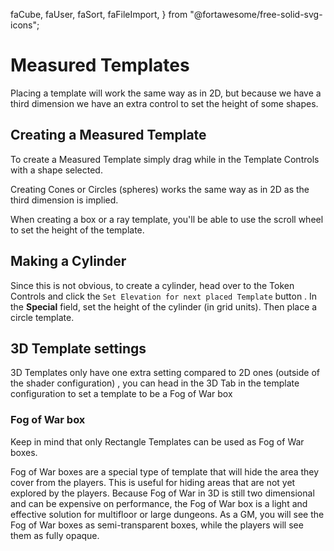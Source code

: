   faCube,
  faUser,
  faSort,
  faFileImport,
} from "@fortawesome/free-solid-svg-icons";

# Measured Templates

Placing a template will work the same way as in 2D, but because we have a third dimension we have an extra control to set the height of some shapes.

## Creating a Measured Template

To create a Measured Template simply drag while in the Template
Controls with a shape selected.

Creating Cones or Circles (spheres) works the same way as in 2D as the third dimension is implied.

When creating a box or a ray template, you'll be able to use the scroll wheel to set the height of the template.

## Making a Cylinder

Since this is not obvious, to create a cylinder, head over to the Token
Controls <FontAwesomeIcon icon={faUser} /> and click the `Set Elevation for next placed Template` button <FontAwesomeIcon icon={faSort} />. In the **Special** field, set the height of the cylinder (in grid units). Then place a circle template.

## 3D Template settings

3D Templates only have one extra setting compared to 2D ones (outside of the shader configuration) , you can head in the 3D Tab in the template configuration to set a template to be a Fog of War box

### Fog of War box
<Callout type="warning" emoji="⚠️">
  Keep in mind that only Rectangle Templates can be used as Fog of War boxes.
</Callout>

Fog of War boxes are a special type of template that will hide the area they cover from the players. This is useful for hiding areas that are not yet explored by the players.
Because Fog of War in 3D is still two dimensional and can be expensive on performance, the Fog of War box is a light and effective solution for multifloor or large dungeons.
As a GM, you will see the Fog of War boxes as semi-transparent boxes, while the players will see them as fully opaque.